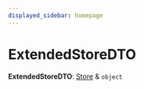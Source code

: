 ```yaml
---
displayed_sidebar: homepage
---
```



# ExtendedStoreDTO

 **ExtendedStoreDTO**: [Store](../../entities/classes/entities.Store.mdx) & `object`
